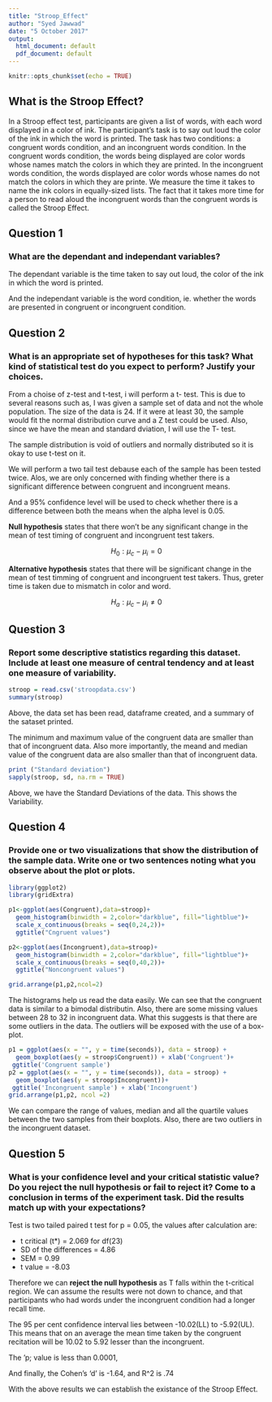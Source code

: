 ---
title: "Stroop_Effect"
author: "Syed Jawwad"
date: "5 October 2017"
output:
  html_document: default
  pdf_document: default
---

```{r setup, include=FALSE}
knitr::opts_chunk$set(echo = TRUE)
```
## What is the Stroop Effect?

In a Stroop effect test, participants are given a list of words, with each word displayed in a color of ink. The participant's task is to say out loud the color of the ink in which the word is printed. The task has two conditions: a congruent words condition, and an incongruent words condition. In the congruent words condition, the words being displayed are color words whose names match the colors in which they are printed. In the incongruent words condition, the words displayed are color words whose names do not match the colors in which they are printe. We measure the time it takes to name the ink colors in equally-sized lists. The fact that it takes more time for a person to read aloud the incongruent words than the congruent words is called the Stroop Effect.

## Question 1
### What are the dependant and independant variables?

The dependant variable is the time taken to say out loud, the color of the ink in which the word is printed.

And the independant variable is the word condition, ie. whether the words are presented in congruent or incongruent condition.

## Question 2
### What is an appropriate set of hypotheses for this task? What kind of statistical test do you expect to perform? Justify your choices.

From a choise of z-test and t-test, i will perform a t- test. This is due to several reasons such as, I was given a sample set of data and not the whole population. The size of the data is 24. If it were at least 30, the sample would fit the normal distribution curve and a Z test could be used. Also, since we have the mean and standard dviation, I will use the T- test. 

The sample distribution is void of outliers and normally distributed so it is okay to use t-test on it.

We will perform a two tail test debause each of the sample has been tested twice. Alos, we are only concerned with finding whether there is a significant difference between congruent and incongruent means.

And a 95% confidence level will be used to check whether there is a difference between both the means when the alpha level is 0.05.

**Null hypothesis** states that there won't be any significant change in the mean of 
test timing of congruent and incongruent test takers.

$$ H_0 : \mu_c - \mu_i = 0 $$

**Alternative hypothesis** states that there will be significant change in the mean of test timming of  congruent and incongruent test takers. Thus, greter time is taken due to mismatch in color and word.

$$ H_a : \mu_c - \mu_i \neq 0$$

## Question 3
### Report some descriptive statistics regarding this dataset. Include at least one measure of central tendency and at least one measure of variability.

```{r, echo=FALSE, message=FALSE, warning=FALSE}
stroop = read.csv('stroopdata.csv')
summary(stroop)
```
Above, the data set has been read, dataframe created, and a summary of the sataset printed. 

The minimum and maximum value of the congruent data are smaller than that of incongruent data.
Also more importantly, the meand and median value of the congruent data are also smaller than that of incongruent data.

```{r, echo=FALSE, message=FALSE, warning=FALSE}
print ("Standard deviation")
sapply(stroop, sd, na.rm = TRUE)
```

Above, we have the Standard Deviations of the data. This shows the Variability.

## Question 4
### Provide one or two visualizations that show the distribution of the sample data. Write one or two sentences noting what you observe about the plot or plots.

```{r, echo=FALSE, message=FALSE, warning=FALSE}
library(ggplot2)
library(gridExtra)

p1<-ggplot(aes(Congruent),data=stroop)+
  geom_histogram(binwidth = 2,color="darkblue", fill="lightblue")+
  scale_x_continuous(breaks = seq(0,24,2))+
  ggtitle("Cngruent values")

p2<-ggplot(aes(Incongruent),data=stroop)+
  geom_histogram(binwidth = 2,color="darkblue", fill="lightblue")+
  scale_x_continuous(breaks = seq(0,40,2))+
  ggtitle("Noncongruent values")

grid.arrange(p1,p2,ncol=2)
```

The histograms help us read the data easily. We can see that the congruent data is similar to a  bimodal distributin.
Also, there are some missing values between 28 to 32 in incongruent data. What this suggests is that there are some outliers in the data.
The outliers will be exposed with the use of a box-plot.

```{r, echo=FALSE, message=FALSE, warning=FALSE}
p1 = ggplot(aes(x = "", y = time(seconds)), data = stroop) + 
  geom_boxplot(aes(y = stroop$Congruent)) + xlab('Congruent')+
 ggtitle('Congruent sample')
p2 = ggplot(aes(x = "", y = time(seconds)), data = stroop) + 
  geom_boxplot(aes(y = stroop$Incongruent))+ 
 ggtitle('Incongruent sample') + xlab('Incongruent')
grid.arrange(p1,p2, ncol =2)
```

We can compare the range of values, median and all the quartile values between the two samples 
from their boxplots.
Also, there are two outliers in the incongruent dataset.

## Question 5
### What is your confidence level and your critical statistic value? Do you reject the null hypothesis or fail to reject it? Come to a conclusion in terms of the experiment task. Did the results match up with your expectations?

Test is two tailed paired t test for p = 0.05, the values after calculation are:
 
 - t critical (t*) = 2.069 for df(23)
 - SD of the differences = 4.86
 - SEM = 0.99
 - t value =  -8.03

Therefore we can **reject the null hypothesis** as T falls within the t-critical region. We can assume the results were not down to chance, and that participants who had words under the incongruent condition had a longer recall time.

The 95 per cent confidence interval lies between -10.02(LL) to -5.92(UL). This means that on an average the mean time taken by the congruent recitation will be 10.02 to 5.92 lesser than the incongruent.

The 'p; value is less than 0.0001,

And finally, the Cohen's 'd' is -1.64, and R^2 is .74

With the above results we can establish the existance of the Stroop Effect.

























